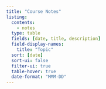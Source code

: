 ```yaml
---
title: "Course Notes"
listing:
  contents:
    - notes
  type: table
  fields: [date, title, description]
  field-display-names:
    title: "Topic"
  sort: [date]
  sort-ui: false
  filter-ui: true
  table-hover: true
  date-format: "MMM-DD"
---
```


<style>
table td:nth-child(1)  {
  white-space: nowrap;
}

table td:nth-child(2)  {
  width: 300px;
}

</style>


